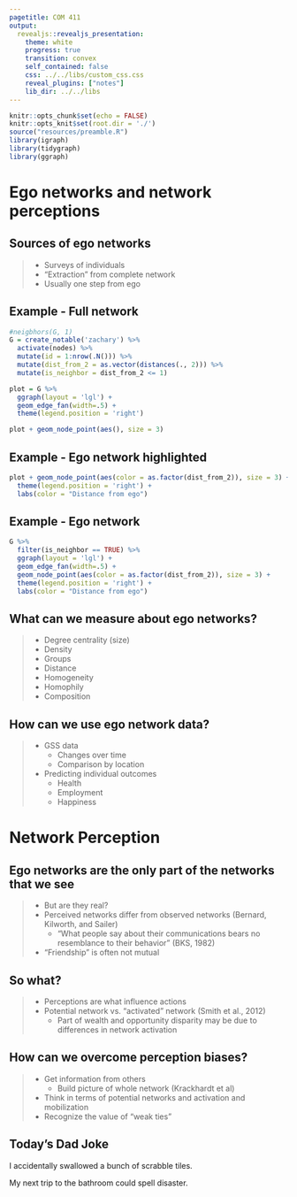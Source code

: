 ```yaml
---
pagetitle: COM 411
output: 
  revealjs::revealjs_presentation:
    theme: white
    progress: true
    transition: convex
    self_contained: false
    css: ../../libs/custom_css.css
    reveal_plugins: ["notes"]
    lib_dir: ../../libs
---
```



```r
knitr::opts_chunk$set(echo = FALSE)
knitr::opts_knit$set(root.dir = './')
source("resources/preamble.R")
library(igraph)
library(tidygraph)
library(ggraph)
```


# Ego networks and network perceptions

## Sources of ego networks

> - Surveys of individuals
> - "Extraction" from complete network
> - Usually one step from ego


## Example - Full network

```r
#neigbhors(G, 1)
G = create_notable('zachary') %>%
  activate(nodes) %>%
  mutate(id = 1:nrow(.N())) %>%
  mutate(dist_from_2 = as.vector(distances(., 2))) %>%
  mutate(is_neighbor = dist_from_2 <= 1)

plot = G %>%
  ggraph(layout = 'lgl') + 
  geom_edge_fan(width=.5) + 
  theme(legend.position = 'right')

plot + geom_node_point(aes(), size = 3)

```

## Example - Ego network highlighted

```r
plot + geom_node_point(aes(color = as.factor(dist_from_2)), size = 3) + 
  theme(legend.position = 'right') + 
  labs(color = "Distance from ego")
```

## Example - Ego network

```r
G %>%
  filter(is_neighbor == TRUE) %>%
  ggraph(layout = 'lgl') +
  geom_edge_fan(width=.5) + 
  geom_node_point(aes(color = as.factor(dist_from_2)), size = 3) + 
  theme(legend.position = 'right') + 
  labs(color = "Distance from ego")
```



## What can we measure about ego networks?

> - Degree centrality (size)
> - Density
> - Groups
> - Distance
> - Homogeneity
> - Homophily
> - Composition

## How can we use ego network data?

> - GSS data
>	- Changes over time
>	- Comparison by location
> - Predicting individual outcomes
>	- Health
>	- Employment
>	- Happiness

# Network Perception

## Ego networks are the only part of the networks that we see

> - But are they real?
> - Perceived networks differ from observed networks (Bernard, Kilworth, and Sailer)
>	- "What people say about their communications bears no resemblance to their behavior" (BKS, 1982)
> - "Friendship" is often not mutual

## So what?

> - Perceptions are what influence actions
> - Potential network vs. "activated" network (Smith et al., 2012)
>	- Part of wealth and opportunity disparity may be due to differences in network activation

## How can we overcome perception biases?

> - Get information from others
>	- Build picture of whole network (Krackhardt et al)
> - Think in terms of potential networks and activation and mobilization
> - Recognize the value of "weak ties"



## Today's Dad Joke
I accidentally swallowed a bunch of scrabble tiles.

My next trip to the bathroom could spell disaster.

